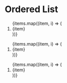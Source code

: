 
<Meta title="Primitives/Ol" component={Ol} />

# Ordered List

<Canvas>
    <Story name="Default">
        <Ol>
            {items.map((item, i) => (
                <Li key={i}>{item}</Li>
            ))}
        </Ol>
    </Story>
    <Story name="Reset">
        <Ol reset>
            {items.map((item, i) => (
                <Li key={i}>{item}</Li>
            ))}
        </Ol>
    </Story>
    <Story name="Inline">
        <Ol reset inline>
            {items.map((item, i) => (
                <Li key={i}>{item}</Li>
            ))}
        </Ol>
    </Story>
</Canvas>
